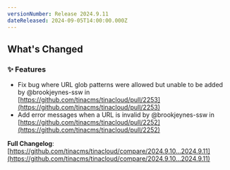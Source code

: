 ```yaml
---
versionNumber: Release 2024.9.11
dateReleased: 2024-09-05T14:00:00.000Z
---
```


## What's Changed

### ✨ Features

* Fix bug where URL glob patterns were allowed but unable to be added by @brookjeynes-ssw in [https://github.com/tinacms/tinacloud/pull/2253](https://github.com/tinacms/tinacloud/pull/2253)
* Add error messages when a URL is invalid by @brookjeynes-ssw in [https://github.com/tinacms/tinacloud/pull/2252](https://github.com/tinacms/tinacloud/pull/2252)

**Full Changelog**: [https://github.com/tinacms/tinacloud/compare/2024.9.10...2024.9.11](https://github.com/tinacms/tinacloud/compare/2024.9.10...2024.9.11)
